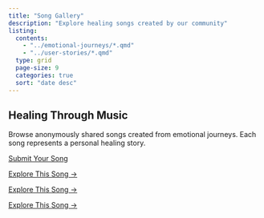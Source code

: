 ```yaml
---
title: "Song Gallery"
description: "Explore healing songs created by our community"
listing: 
  contents: 
    - "../emotional-journeys/*.qmd"
    - "../user-stories/*.qmd"
  type: grid
  page-size: 9
  categories: true
  sort: "date desc"
---
```


## Healing Through Music

Browse anonymously shared songs created from emotional journeys. Each song represents a personal healing story.

::: {.text-center .my-5}
[Submit Your Song](#){.btn .btn-primary}
:::


::: {.tracks-grid}
::: {.track-card}
[Explore This Song →](/emotional-journeys/anxiety){.track-link}
:::

::: {.track-card}
[Explore This Song →](/emotional-journeys/grief){.track-link}
:::

::: {.track-card}
[Explore This Song →](/emotional-journeys/joy){.track-link}
:::
:::